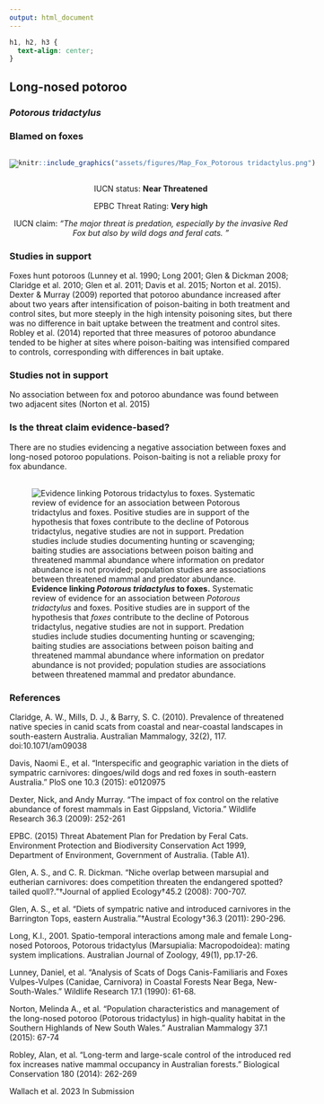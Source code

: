 ```yaml
---
output: html_document
---
```

```css
h1, h2, h3 {
  text-align: center;
}
```

## **Long-nosed potoroo**
### *Potorous tridactylus*
### Blamed on foxes

:::: {style="display: flex;"}

[![](assets/photos/Potorous tridactylus.png)](https://www.inaturalist.org/photos/68883?size=original)

::: {}

:::

::: {}
  ```r
  knitr::include_graphics("assets/figures/Map_Fox_Potorous tridactylus.png")
  ```
:::

::::
<center>
IUCN status: **Near Threatened**

EPBC Threat Rating: **Very high**

IUCN claim: *"The major threat is predation, especially by the invasive Red Fox but also by wild dogs and feral cats. "*

</center>

### Studies in support

Foxes hunt potoroos (Lunney et al. 1990; Long 2001; Glen & Dickman 2008; Claridge et al. 2010; Glen et al. 2011; Davis et al. 2015; Norton et al. 2015). Dexter & Murray (2009) reported that potoroo abundance increased after about two years after intensification of poison-baiting in both treatment and control sites, but more steeply in the high intensity poisoning sites, but there was no difference in bait uptake between the treatment and control sites. Robley et al. (2014) reported that three measures of potoroo abundance tended to be higher at sites where poison-baiting was intensified compared to controls, corresponding with differences in bait uptake.

### Studies not in support

No association between fox and potoroo abundance was found between two adjacent sites (Norton et al. 2015)

### Is the threat claim evidence-based?

There are no studies evidencing a negative association between foxes and long-nosed potoroo populations. Poison-baiting is not a reliable proxy for fox abundance.
<br>
<br>

![**Evidence linking *Potorous tridactylus* to foxes.** Systematic review of evidence for an association between *Potorous tridactylus* and foxes. Positive studies are in support of the hypothesis that *foxes* contribute to the decline of Potorous tridactylus, negative studies are not in support. Predation studies include studies documenting hunting or scavenging; baiting studies are associations between poison baiting and threatened mammal abundance where information on predator abundance is not provided; population studies are associations between threatened mammal and predator abundance.](assets/figures/Main_Evidence_Fox_Potorous tridactylus.png)

### References

Claridge, A. W., Mills, D. J., & Barry, S. C. (2010). Prevalence of threatened native species in canid scats from coastal and near-coastal landscapes in south-eastern Australia. Australian Mammalogy, 32(2), 117. doi:10.1071/am09038 

Davis, Naomi E., et al. "Interspecific and geographic variation in the diets of sympatric carnivores: dingoes/wild dogs and red foxes in south-eastern Australia." PloS one 10.3 (2015): e0120975

Dexter, Nick, and Andy Murray. "The impact of fox control on the relative abundance of forest mammals in East Gippsland, Victoria." Wildlife Research 36.3 (2009): 252-261

EPBC. (2015) Threat Abatement Plan for Predation by Feral Cats. Environment Protection and Biodiversity Conservation Act 1999, Department of Environment, Government of Australia. (Table A1).

Glen, A. S., and C. R. Dickman. "Niche overlap between marsupial and eutherian carnivores: does competition threaten the endangered spotted?tailed quoll?."†Journal of applied Ecology†45.2 (2008): 700-707.

Glen, A. S., et al. "Diets of sympatric native and introduced carnivores in the Barrington Tops, eastern Australia."†Austral Ecology†36.3 (2011): 290-296.

Long, K.I., 2001. Spatio-temporal interactions among male and female Long-nosed Potoroos, Potorous tridactylus (Marsupialia: Macropodoidea): mating system implications. Australian Journal of Zoology, 49(1), pp.17-26.

Lunney, Daniel, et al. "Analysis of Scats of Dogs Canis-Familiaris and Foxes Vulpes-Vulpes (Canidae, Carnivora) in Coastal Forests Near Bega, New-South-Wales." Wildlife Research 17.1 (1990): 61-68.

Norton, Melinda A., et al. "Population characteristics and management of the long-nosed potoroo (Potorous tridactylus) in high-quality habitat in the Southern Highlands of New South Wales." Australian Mammalogy 37.1 (2015): 67-74

Robley, Alan, et al. "Long-term and large-scale control of the introduced red fox increases native mammal occupancy in Australian forests." Biological Conservation 180 (2014): 262-269

Wallach et al. 2023 In Submission

